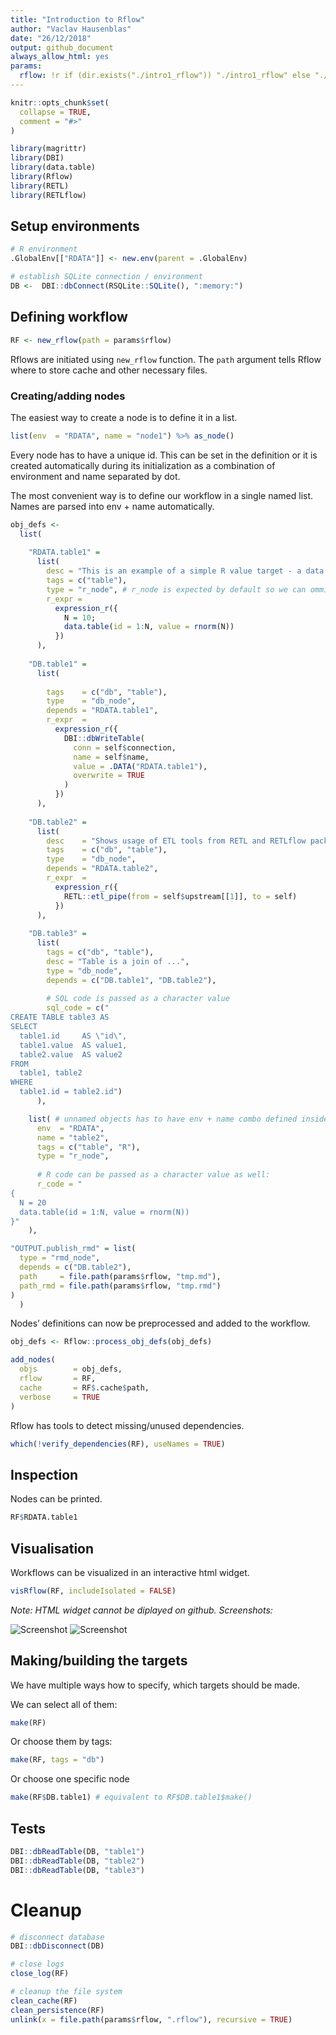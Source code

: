 ```yaml
---
title: "Introduction to Rflow"
author: "Vaclav Hausenblas"
date: "26/12/2018"
output: github_document
always_allow_html: yes
params:
  rflow: !r if (dir.exists("./intro1_rflow")) "./intro1_rflow" else "./examples/intro1/intro1_rflow"
---
```


```r
knitr::opts_chunk$set(
  collapse = TRUE,
  comment = "#>"
)
```



```r
library(magrittr)
library(DBI)
library(data.table)
library(Rflow)
library(RETL)
library(RETLflow)
```


## Setup environments

```r
# R environment
.GlobalEnv[["RDATA"]] <- new.env(parent = .GlobalEnv)

# establish SQLite connection / environment
DB <-  DBI::dbConnect(RSQLite::SQLite(), ":memory:")
```


## Defining workflow

```r
RF <- new_rflow(path = params$rflow)
```

Rflows are initiated using `new_rflow` function. The `path` argument tells Rflow where to store cache and other necessary files. 

### Creating/adding nodes

The easiest way to create a node is to define it in a list.

```r
list(env  = "RDATA", name = "node1") %>% as_node()
```

Every node has to have a unique id. This can be set in the definition or it is created automatically during its initialization as a combination of environment and name separated by dot.

The most convenient way is to define our workflow in a single named list. Names are parsed into env + name automatically.

```r
obj_defs <- 
  list(
    
    "RDATA.table1" =
      list(
        desc = "This is an example of a simple R value target - a data.table with one key and one column of random values",
        tags = c("table"),
        type = "r_node", # r_node is expected by default so we can ommit that when defining R nodes
        r_expr =
          expression_r({
            N = 10; 
            data.table(id = 1:N, value = rnorm(N))
          })
      ), 
    
    "DB.table1" = 
      list(
        
        tags    = c("db", "table"),
        type    = "db_node",
        depends = "RDATA.table1",
        r_expr  = 
          expression_r({
            DBI::dbWriteTable(
              conn = self$connection, 
              name = self$name, 
              value = .DATA("RDATA.table1"), 
              overwrite = TRUE
            )
          })
      ), 
    
    "DB.table2" = 
      list(
        desc    = "Shows usage of ETL tools from RETL and RETLflow packages",
        tags    = c("db", "table"),
        type    = "db_node",
        depends = "RDATA.table2",
        r_expr  = 
          expression_r({
            RETL::etl_pipe(from = self$upstream[[1]], to = self)
          })
      ), 
    
    "DB.table3" = 
      list(
        tags = c("db", "table"),
        desc = "Table is a join of ...",
        type = "db_node",
        depends = c("DB.table1", "DB.table2"),
        
        # SQL code is passed as a character value
        sql_code = c("
CREATE TABLE table3 AS
SELECT
  table1.id     AS \"id\",
  table1.value  AS value1,
  table2.value  AS value2
FROM 
  table1, table2
WHERE 
  table1.id = table2.id")
      ),

    list( # unnamed objects has to have env + name combo defined inside
      env  = "RDATA",
      name = "table2",
      tags = c("table", "R"),
      type = "r_node",
      
      # R code can be passed as a character value as well:
      r_code = "
{
  N = 20
  data.table(id = 1:N, value = rnorm(N))
}"
    ),

"OUTPUT.publish_rmd" = list(
  type = "rmd_node",
  depends = c("DB.table2"),
  path     = file.path(params$rflow, "tmp.md"),
  path_rmd = file.path(params$rflow, "tmp.rmd")
)
  )
```

Nodes' definitions can now be preprocessed and added to the workflow.

```r
obj_defs <- Rflow::process_obj_defs(obj_defs)

add_nodes(
  objs        = obj_defs,
  rflow       = RF,
  cache       = RF$.cache$path,
  verbose     = TRUE
)

```


Rflow has tools to detect missing/unused dependencies.

```r
which(!verify_dependencies(RF), useNames = TRUE)
```


## Inspection

Nodes can be printed.

```r
RF$RDATA.table1
```


## Visualisation

Workflows can be visualized in an interactive html widget.

```r
visRflow(RF, includeIsolated = FALSE)
```

*Note: HTML widget cannot be diplayed on github. Screenshots:*

![Screenshot](Screenshot_1.png "Screenshot 1")
![Screenshot](Screenshot_2.png "Screenshot 1")

## Making/building the targets


We have multiple ways how to specify, which targets should be made. 


We can select all of them: 

```r
make(RF)
```


Or choose them by tags:

```r
make(RF, tags = "db")
```


Or choose one specific node

```r
make(RF$DB.table1) # equivalent to RF$DB.table1$make()
```


## Tests

```r
DBI::dbReadTable(DB, "table1")
DBI::dbReadTable(DB, "table2")
DBI::dbReadTable(DB, "table3")
```



# Cleanup

```r
# disconnect database
DBI::dbDisconnect(DB)

# close logs
close_log(RF)

# cleanup the file system
clean_cache(RF)
clean_persistence(RF)
unlink(x = file.path(params$rflow, ".rflow"), recursive = TRUE)
```

